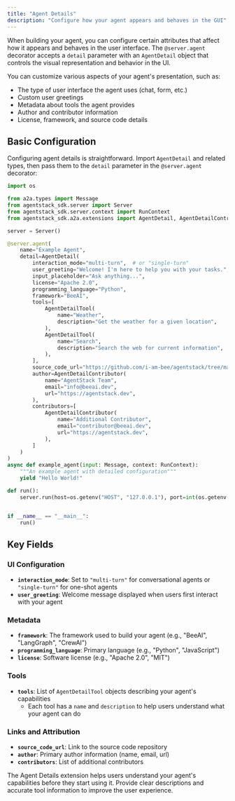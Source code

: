 ```yaml
---
title: "Agent Details"
description: "Configure how your agent appears and behaves in the GUI"
---
```


When building your agent, you can configure certain attributes that affect how it appears and behaves in the user interface. The `@server.agent` decorator accepts a `detail` parameter with an `AgentDetail` object that controls the visual representation and behavior in the UI.

You can customize various aspects of your agent's presentation, such as:
- The type of user interface the agent uses (chat, form, etc.)
- Custom user greetings
- Metadata about tools the agent provides
- Author and contributor information
- License, framework, and source code details

## Basic Configuration

Configuring agent details is straightforward. Import `AgentDetail` and related types, then pass them to the `detail` parameter in the `@server.agent` decorator:
```python
import os

from a2a.types import Message
from agentstack_sdk.server import Server
from agentstack_sdk.server.context import RunContext
from agentstack_sdk.a2a.extensions import AgentDetail, AgentDetailContributor, AgentDetailTool

server = Server()

@server.agent(
    name="Example Agent",
    detail=AgentDetail(
        interaction_mode="multi-turn",  # or "single-turn"
        user_greeting="Welcome! I'm here to help you with your tasks.",
        input_placeholder="Ask anything...",
        license="Apache 2.0",
        programming_language="Python",
        framework="BeeAI",
        tools=[
            AgentDetailTool(
                name="Weather",
                description="Get the weather for a given location",
            ),
            AgentDetailTool(
                name="Search",
                description="Search the web for current information",
            ),
        ],
        source_code_url="https://github.com/i-am-bee/agentstack/tree/main/agents",
        author=AgentDetailContributor(
            name="AgentStack Team",
            email="info@beeai.dev",
            url="https://agentstack.dev",
        ),
        contributors=[
            AgentDetailContributor(
                name="Additional Contributor",
                email="contributor@beeai.dev",
                url="https://agentstack.dev",
            ),
        ]
    )
)
async def example_agent(input: Message, context: RunContext):
    """An example agent with detailed configuration"""
    yield "Hello World!"

def run():
    server.run(host=os.getenv("HOST", "127.0.0.1"), port=int(os.getenv("PORT", 8000)))


if __name__ == "__main__":
    run()
```

## Key Fields

### UI Configuration
- **`interaction_mode`**: Set to `"multi-turn"` for conversational agents or `"single-turn"` for one-shot agents
- **`user_greeting`**: Welcome message displayed when users first interact with your agent

### Metadata
- **`framework`**: The framework used to build your agent (e.g., "BeeAI", "LangGraph", "CrewAI")
- **`programming_language`**: Primary language (e.g., "Python", "JavaScript")
- **`license`**: Software license (e.g., "Apache 2.0", "MIT")

### Tools
- **`tools`**: List of `AgentDetailTool` objects describing your agent's capabilities
  - Each tool has a `name` and `description` to help users understand what your agent can do

### Links and Attribution
- **`source_code_url`**: Link to the source code repository
- **`author`**: Primary author information (name, email, url)
- **`contributors`**: List of additional contributors

<Tip>
The Agent Details extension helps users understand your agent's capabilities before they start using it. Provide clear descriptions and accurate tool information to improve the user experience.
</Tip>